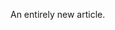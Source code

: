 
An entirely new article.

<Analytics
  vizUrl='https://public.tableau.com/views/Superstore_light/Profitability'
  width='800'
  height='830'
  hideTabs='true'
  device='default'
/>
